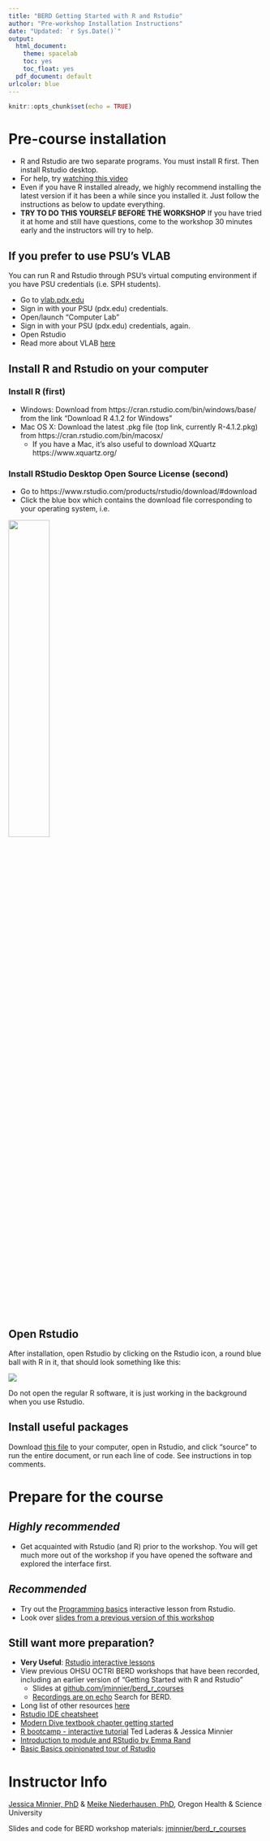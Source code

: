```yaml
---
title: "BERD Getting Started with R and Rstudio"
author: "Pre-workshop Installation Instructions"
date: "Updated: `r Sys.Date()`"
output: 
  html_document: 
    theme: spacelab
    toc: yes
    toc_float: yes
  pdf_document: default
urlcolor: blue
---
```


```r
knitr::opts_chunk$set(echo = TRUE)
```

# Pre-course installation

- R and Rstudio are two separate programs. You must install R first. Then install Rstudio desktop. 
- For help, try [watching this video](https://www.youtube.com/watch?v=kOQDdJZ7Hl4&feature=youtu.be)
- Even if you have R installed already, we highly recommend installing the latest version if it has been a while since you installed it. Just follow the instructions as below to update everything.
- **TRY TO DO THIS YOURSELF BEFORE THE WORKSHOP** If you have tried it at home and still have questions, come to the workshop 30 minutes early and the instructors will try to help.

## If you prefer to use PSU's VLAB

You can run R and Rstudio through PSU's virtual computing environment if you have PSU credentials (i.e. SPH students).

- Go to [vlab.pdx.edu](http://vlab.pdx.edu/)
- Sign in with your PSU (pdx.edu) credentials.
- Open/launch "Computer Lab"
- Sign in with your PSU (pdx.edu) credentials, again.
- Open Rstudio
- Read more about VLAB [here](https://www.pdx.edu/technology/vlab)

## Install R and Rstudio on your computer

### Install **R** (first)

- Windows: Download from https://cran.rstudio.com/bin/windows/base/ from the link "Download R 4.1.2 for Windows"
- Mac OS X: Download the latest .pkg file (top link, currently R-4.1.2.pkg) from https://cran.rstudio.com/bin/macosx/
    * If you have a Mac, it's also useful to download XQuartz https://www.xquartz.org/
    
### Install **RStudio Desktop** Open Source License (second)

- Go to https://www.rstudio.com/products/rstudio/download/#download
- Click the blue box which contains the download file corresponding to your operating system, i.e.

<a href="https://www.rstudio.com/products/rstudio/download/#download"><img src="img/install_rstudio.png" width="40%" height="40%"></a>

## Open Rstudio

After installation, open Rstudio by clicking on the Rstudio icon, a round blue ball with R in it, that should look something like this:

![](img/rstudiologo.png)

Do not open the regular R software, it is just working in the background when you use Rstudio.

## Install useful packages

Download [this file](https://drive.google.com/file/d/1DWG2xcwJpEasakadbxCVVs1NEbkCYIaY/view?usp=sharing) to your computer, open in Rstudio, and click "source" to run the entire document, or run each line of code. See instructions in top comments.



# Prepare for the course

## *Highly recommended*

- Get acquainted with Rstudio (and R) prior to the workshop. You will get much more out of the workshop if you have opened the software and explored the interface first.

## *Recommended*
- Try out the [Programming basics](https://rstudio.cloud/learn/primers/1.2) interactive lesson from Rstudio.
- Look over [slides from a previous version of this workshop](https://jminnier-berd-r-courses.netlify.app/01-getting-started-v2/01_getting_started_slides.html)

## Still want more preparation?

- **Very Useful**: [Rstudio interactive lessons](https://rstudio.cloud/learn/primers)
- View previous OHSU OCTRI BERD workshops that have been recorded, including an earlier version of "Getting Started with R and Rstudio"
    + Slides at [github.com/jminnier/berd_r_courses](https://github.com/jminnier/berd_r_courses)
    + [Recordings are on echo](https://echo360.org/section/ffe141ee-01ee-4895-bdfc-ed179b922d17/public) Search for BERD.
- Long list of other resources [here](https://github.com/jminnier/awesome-rstats/blob/master/learn-r.md)
- [Rstudio IDE cheatsheet](https://resources.rstudio.com/rstudio-cheatsheets/rstudio-ide-cheat-sheet)
- [Modern Dive textbook chapter getting started](https://moderndive.com/1-getting-started.html)
- [R bootcamp - interactive tutorial](https://r-bootcamp.netlify.com/) Ted Laderas & Jessica Minnier
- [Introduction to module and RStudio by Emma Rand](http://www-users.york.ac.uk/~er13/17C%20-%202018/pracs/01IntroductionToModuleAndRStudio.html)
- [Basic Basics opinionated tour of Rstudio](http://rladiessydney.org/post/2018/11/05/basicbasics-1/)

# Instructor Info

[Jessica Minnier, PhD](http://jessicaminnier.com/) & [Meike Niederhausen, PhD](https://ohsu-psu-sph.org/faculty-2/faculty-directory/?cn-s=niederhausen&cn-cat=), 
Oregon Health & Science University

Slides and code for BERD workshop materials: [jminnier/berd_r_courses](https://github.com/jminnier/berd_r_courses)
